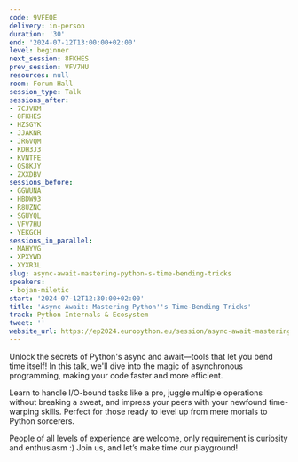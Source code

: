 ```yaml
---
code: 9VFEQE
delivery: in-person
duration: '30'
end: '2024-07-12T13:00:00+02:00'
level: beginner
next_session: 8FKHES
prev_session: VFV7HU
resources: null
room: Forum Hall
session_type: Talk
sessions_after:
- 7CJVKM
- 8FKHES
- HZSGYK
- JJAKNR
- JRGVQM
- KDH3J3
- KVNTFE
- QS8KJY
- ZXXDBV
sessions_before:
- GGWUNA
- HBDW93
- R8UZNC
- SGUYQL
- VFV7HU
- YEKGCH
sessions_in_parallel:
- MAHYVG
- XPXYWD
- XYXR3L
slug: async-await-mastering-python-s-time-bending-tricks
speakers:
- bojan-miletic
start: '2024-07-12T12:30:00+02:00'
title: 'Async Await: Mastering Python''s Time-Bending Tricks'
track: Python Internals & Ecosystem
tweet: ''
website_url: https://ep2024.europython.eu/session/async-await-mastering-python-s-time-bending-tricks
---
```


Unlock the secrets of Python's async and await—tools that let you bend time itself!
In this talk, we'll dive into the magic of asynchronous programming, making your code faster and more efficient.

Learn to handle I/O-bound tasks like a pro, juggle multiple operations without breaking a sweat, and impress your peers with your newfound time-warping skills.
Perfect for those ready to level up from mere mortals to Python sorcerers.

People of all levels of experience are welcome, only requirement is curiosity and enthusiasm :)
Join us, and let’s make time our playground!
